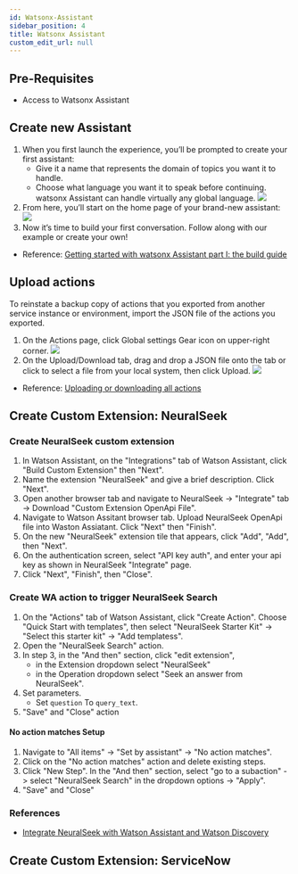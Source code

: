 ```yaml
---
id: Watsonx-Assistant
sidebar_position: 4
title: Watsonx Assistant
custom_edit_url: null
---
```

## Pre-Requisites
- Access to Watsonx Assistant

## Create new Assistant
1. When you first launch the experience, you’ll be prompted to create your first assistant: 
    - Give it a name that represents the domain of topics you want it to handle. 
    - Choose what language you want it to speak before continuing. watsonx Assistant can handle virtually any global language.
![](./assets/create-wxa-1.png)
1. From here, you’ll start on the home page of your brand-new assistant:
![](./assets/create-wxa-2.png)
1. Now it’s time to build your first conversation. Follow along with our example or create your own!
- Reference: [Getting started with watsonx Assistant part I: the build guide](https://www.ibm.com/blog/getting-started-with-the-new-watson-assistant-part-i-the-build-guide/?c=Watson%20Assistant)
## Upload actions
To reinstate a backup copy of actions that you exported from another service instance or environment, import the JSON file of the actions you exported.
1. On the Actions page, click Global settings Gear icon on upper-right corner.
![](./assets/upload-wxa-actions1.png)
2. On the Upload/Download tab, drag and drop a JSON file onto the tab or click to select a file from your local system, then click Upload.
![](./assets/upload-wxa-actions2.png)
- Reference: [Uploading or downloading all actions](https://cloud.ibm.com/docs/watson-assistant?topic=watson-assistant-upload-download-actions)

## Create Custom Extension: NeuralSeek

    
### Create NeuralSeek custom extension <a name="create-neuralseek-custom-extension"></a>
1. In Watson Assistant, on the "Integrations" tab of Watson Assistant, click "Build Custom Extension" then "Next".
2. Name the extension "NeuralSeek" and give a brief description. Click "Next".
3. Open another browser tab and navigate to NeuralSeek -> "Integrate" tab -> Download "Custom Extension OpenApi File".
4. Navigate to Watson Assitant browser tab. Upload NeuralSeek OpenApi file into Waston Assiatant. Click "Next" then "Finish".
5. On the new "NeuralSeek" extension tile that appears, click "Add", "Add", then "Next".
6. On the authentication screen, select "API key auth", and enter your api key as shown in NeuralSeek "Integrate" page.
7. Click "Next", "Finish", then "Close".



### Create WA action to trigger NeuralSeek Search <a name="create-wa-action-to-trigger-neuralseek-search"></a>
1. On the "Actions" tab of Watson Assistant, click "Create Action". Choose "Quick Start with templates", then select  "NeuralSeek Starter Kit" -> "Select this starter kit" -> "Add templatess".
1. Open the "NeuralSeek Search" action.
1. In step 3, in the "And then" section, click "edit extension", 
    - in the Extension dropdown select "NeuralSeek"
    - in the Operation dropdown select "Seek an answer from NeuralSeek".
1. Set parameters. 
    - Set `question` To `query_text`. 
1. "Save" and "Close" action
#### No action matches Setup
1. Navigate to "All items" -> "Set by assistant" -> "No action matches".
1. Click on the "No action matches" action and delete existing steps.
1. Click "New Step". In the "And then" section, select "go to a subaction"  -> select "NeuralSeek Search" in the dropdown options -> "Apply".
1. "Save" and "Close"

### References
- [Integrate NeuralSeek with Watson Assistant and Watson Discovery](https://developer.ibm.com/tutorials/integrate-neuralseek-with-watson-assistant-and-watson-discovery/)
## Create Custom Extension: ServiceNow
